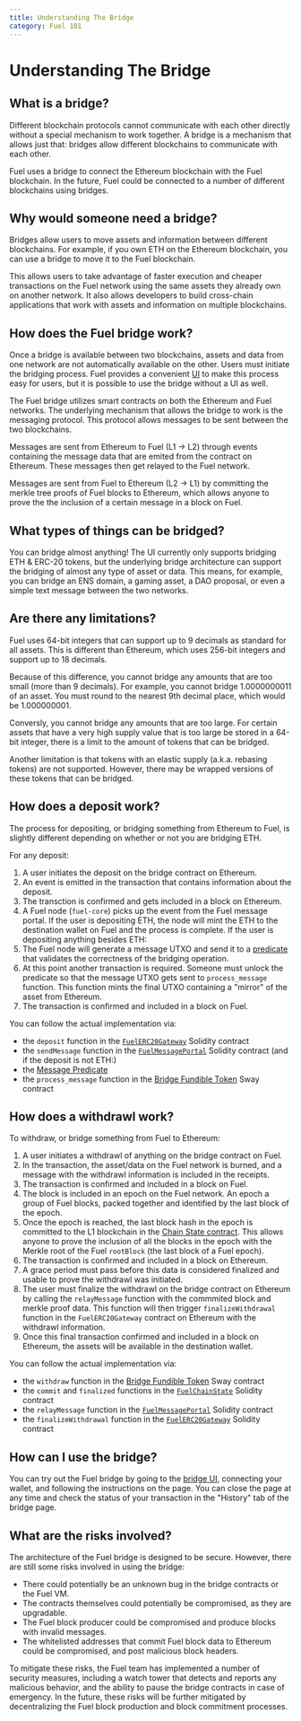```yaml
---
title: Understanding The Bridge
category: Fuel 101
---
```


# Understanding The Bridge

## What is a bridge?

Different blockchain protocols cannot communicate with each other directly without a special mechanism to work together. A bridge is a mechanism that allows just that: bridges allow different blockchains to communicate with each other.

Fuel uses a bridge to connect the Ethereum blockchain with the Fuel blockchain. In the future, Fuel could be connected to a number of different blockchains using bridges.

## Why would someone need a bridge?

Bridges allow users to move assets and information between different blockchains. For example, if you own ETH on the Ethereum blockchain, you can use a bridge to move it to the Fuel blockchain.

This allows users to take advantage of faster execution and cheaper transactions on the Fuel network using the same assets they already own on another network. It also allows developers to build cross-chain applications that work with assets and information on multiple blockchains.

## How does the Fuel bridge work?

Once a bridge is available between two blockchains, assets and data from one network are not automatically available on the other. Users must initiate the bridging process. Fuel provides a convenient [UI](https://app.fuel.network/bridge) to make this process easy for users, but it is possible to use the bridge without a UI as well.

The Fuel bridge utilizes smart contracts on both the Ethereum and Fuel networks.
The underlying mechanism that allows the bridge to work is the messaging protocol. This protocol allows messages to be sent between the two blockchains.

Messages are sent from Ethereum to Fuel (L1 -> L2) through events containing the message data that are emited from the contract on Ethereum. These messages then get relayed to the Fuel network.

Messages are sent from Fuel to Ethereum (L2 -> L1) by committing the merkle tree proofs of Fuel blocks to Ethereum, which allows anyone to prove the the inclusion of a certain message in a block on Fuel.

## What types of things can be bridged?

You can bridge almost anything! The UI currently only supports bridging ETH & ERC-20 tokens, but the underlying bridge architecture can support the bridging of almost any type of asset or data. This means, for example, you can bridge an ENS domain, a gaming asset, a DAO proposal, or even a simple text message between the two networks.

## Are there any limitations?

Fuel uses 64-bit integers that can support up to 9 decimals as standard for all assets. This is different than Ethereum, which uses 256-bit integers and support up to 18 decimals.

Because of this difference, you cannot bridge any amounts that are too small (more than 9 decimals). For example, you cannot bridge 1.0000000011 of an asset. You must round to the nearest 9th decimal place, which would be 1.000000001.

Conversly, you cannot bridge any amounts that are too large. For certain assets that have a very high supply value that is too large be stored in a 64-bit integer, there is a limit to the amount of tokens that can be bridged.

Another limitation is that tokens with an elastic supply (a.k.a. rebasing tokens) are not supported. However, there may be wrapped versions of these tokens that can be bridged.

## How does a deposit work?

The process for depositing, or bridging something from Ethereum to Fuel, is slightly different depending on whether or not you are bridging ETH.

For any deposit:

1. A user initiates the deposit on the bridge contract on Ethereum.
2. An event is emitted in the transaction that contains information about the deposit.
3. The transction is confirmed and gets included in a block on Ethereum.
4. A Fuel node (`fuel-core`) picks up the event from the Fuel message portal. If the user is depositing ETH, the node will mint the ETH to the destination wallet on Fuel and the process is complete. If the user is depositing anything besides ETH:
5. The Fuel node will generate a message UTXO and send it to a [predicate](/docs/sway/sway-program-types/predicates/) that validates the correctness of the bridging operation.
6. At this point another transaction is required. Someone must unlock the predicate so that the message UTXO gets sent to `process_message` function. This function mints the final UTXO containing a "mirror" of the asset from Ethereum.
7. The transaction is confirmed and included in a block on Fuel.

You can follow the actual implementation via:

- the `deposit` function in the [`FuelERC20Gateway`](https://github.com/FuelLabs/fuel-bridge/tree/main/packages/solidity-contracts/contracts/messaging/gateway/FuelERC20Gateway.sol) Solidity contract
- the `sendMessage` function in the [`FuelMessagePortal`](https://github.com/FuelLabs/fuel-bridge/tree/main/packages/solidity-contracts/contracts/fuelchain/FuelMessagePortal.sol) Solidity contract
(and if the deposit is not ETH:)
- the [Message Predicate](https://github.com/FuelLabs/fuel-bridge/tree/main/packages/message-predicates)
- the `process_message` function in the [Bridge Fundible Token](https://github.com/FuelLabs/fuel-bridge/tree/main/packages/fungible-token/bridge-fungible-token/src/main.sw) Sway contract

## How does a withdrawl work?

To withdraw, or bridge something from Fuel to Ethereum:

1. A user initiates a withdrawl of anything on the bridge contract on Fuel.
2. In the transaction, the asset/data on the Fuel network is burned, and a message with the withdrawl information is included in the receipts.
3. The transaction is confirmed and included in a block on Fuel.
4. The block is included in an epoch on the Fuel network. An epoch a group of Fuel blocks, packed together and identified by the last block of the epoch.
5. Once the epoch is reached, the last block hash in the epoch is committed to the L1 blockchain in the [Chain State contract](https://github.com/FuelLabs/fuel-bridge/tree/main/packages/solidity-contracts/contracts/fuelchain/FuelChainState.sol). This allows anyone to prove the inclusion of all the blocks in the epoch with the Merkle root of the Fuel `rootBlock` (the last block of a Fuel epoch).
6. The transaction is confirmed and included in a block on Ethereum.
7. A grace period must pass before this data is considered finalized and usable to prove the withdrawl was initiated.
8. The user must finalize the withdrawl on the bridge contract on Ethereum by calling the `relayMessage` function with the commmited block and merkle proof data.
This function will then trigger `finalizeWithdrawal` function in the `FuelERC20Gateway` contract on Ethereum with the withdrawl information.
9. Once this final transaction confirmed and included in a block on Ethereum, the assets will be available in the destination wallet.

You can follow the actual implementation via:

- the `withdraw` function in the [Bridge Fundible Token](https://github.com/FuelLabs/fuel-bridge/tree/main/packages/fungible-token/bridge-fungible-token/src/main.sw) Sway contract
- the `commit` and `finalized` functions in the [`FuelChainState`](../packages/solidity-contracts/contracts/fuelchain/FuelChainState.sol) Solidity contract
- the `relayMessage` function in the [`FuelMessagePortal`](https://github.com/FuelLabs/fuel-bridge/tree/main/packages/solidity-contracts/contracts/fuelchain/FuelMessagePortal.sol) Solidity contract
- the `finalizeWithdrawal` function in the [`FuelERC20Gateway`](https://github.com/FuelLabs/fuel-bridge/tree/main/packages/solidity-contracts/contracts/messaging/gateway/FuelERC20Gateway.sol) Solidity contract

## How can I use the bridge?

You can try out the Fuel bridge by going to the [bridge UI](https://app.fuel.network/bridge), connecting your wallet, and following the instructions on the page.
You can close the page at any time and check the status of your transaction in the "History" tab of the bridge page.

## What are the risks involved?

The architecture of the Fuel bridge is designed to be secure. However, there are still some risks involved in using the bridge:

- There could potentially be an unknown bug in the bridge contracts or the Fuel VM.
- The contracts themselves could potentially be compromised, as they are upgradable.
- The Fuel block producer could be compromised and produce blocks with invalid messages.
- The whitelisted addresses that commit Fuel block data to Ethereum could be compromised, and post malicious block headers.

To mitigate these risks, the Fuel team has implemented a number of security measures, including a watch tower that detects and reports any malicious behavior, and the ability to pause the bridge contracts in case of emergency.
In the future, these risks will be further mitigated by decentralizing the Fuel block production and block commitment processes.
